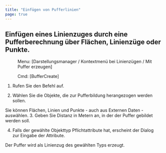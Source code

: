 ```yaml
---
title: "Einfügen von Pufferlinien"
page: true
---
```

## Einf&#252;gen eines Linienzuges durch eine Pufferberechnung &#252;ber Fl&#228;chen, Linienz&#252;ge oder Punkte.
 <Menu> Menu: [Darstellungsmanager / Kontextmenü bei Linienzügen / Mit Puffer erzeugen] </Menu> 
<GeoDesigner> <Menu> Cmd: [BufferCreate] </Menu> 
</GeoDesigner>

1. Rufen Sie den Befehl auf.

2. W&#228;hlen Sie die Objekte, die zur Pufferbildung herangezogen werden sollen.


<Success>
Sie k&#246;nnen Fl&#228;chen, Linien und Punkte - auch aus Externen Daten - ausw&#228;hlen.

</Success>
3. Geben Sie Distanz in Metern an, in der der Puffer gebildet werden soll.

4. Falls der gew&#228;hlte Objekttyp Pflichtattribute hat, erscheint der Dialog zur Eingabe der Attribute.




<Success>
Der Puffer wird als Linienzug des gew&#228;hlten Typs erzeugt.
</Success>
